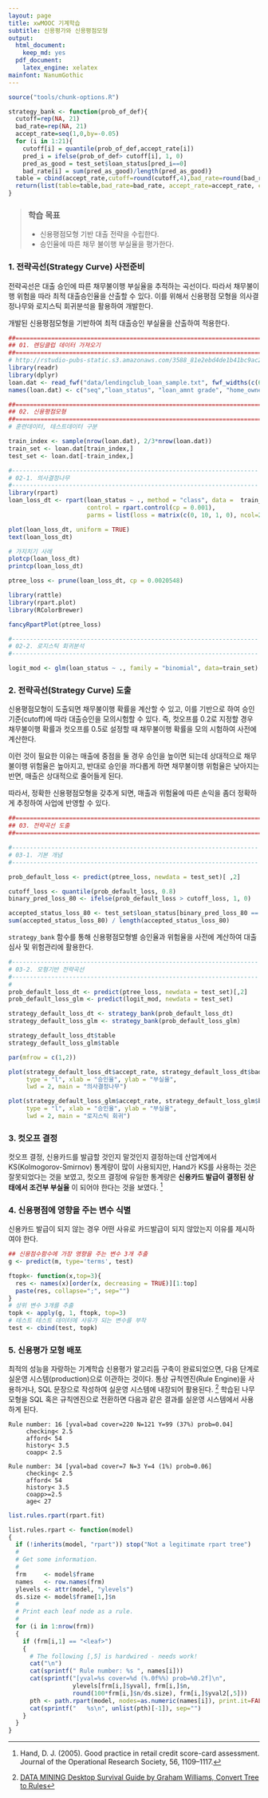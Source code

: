 ```yaml
---
layout: page
title: xwMOOC 기계학습
subtitle: 신용평가와 신용평점모형
output:
  html_document: 
    keep_md: yes
  pdf_document:
    latex_engine: xelatex
mainfont: NanumGothic
---
```

 
``` r
source("tools/chunk-options.R")

strategy_bank <- function(prob_of_def){
  cutoff=rep(NA, 21)
  bad_rate=rep(NA, 21)
  accept_rate=seq(1,0,by=-0.05)
  for (i in 1:21){
    cutoff[i] = quantile(prob_of_def,accept_rate[i])
    pred_i = ifelse(prob_of_def> cutoff[i], 1, 0)
    pred_as_good = test_set$loan_status[pred_i==0]
    bad_rate[i] = sum(pred_as_good)/length(pred_as_good)}
  table = cbind(accept_rate,cutoff=round(cutoff,4),bad_rate=round(bad_rate,4))
  return(list(table=table,bad_rate=bad_rate, accept_rate=accept_rate, cutoff=cutoff))
}


```

> ### 학습 목표 {.getready}
>
> * 신용평점모형 기반 대출 전략을 수립한다.
> * 승인율에 따른 채무 불이행 부실율을 평가한다.


### 1. 전략곡선(Strategy Curve) 사전준비

전략곡선은 대출 승인에 따른 채무불이행 부실율을 추적하는 곡선이다. 
따라서 채무불이행 위험을 따라 최적 대출승인율을 산출할 수 있다. 
이를 위해서 신용평점 모형을 의사결정나무와 로지스틱 회귀분석을 활용하여 개발한다.

개발된 신용평점모형을 기반하여 최적 대출승인 부실율을 산출하여 적용한다. 

``` r
##=====================================================================
## 01. 렌딩클럽 데이터 가져오기
##=====================================================================
# http://rstudio-pubs-static.s3.amazonaws.com/3588_81e2ebd4de1b41bc9ac2f29f5f7dab2e.html
library(readr)
library(dplyr)
loan.dat <- read_fwf("data/lendingclub_loan_sample.txt", fwf_widths(c(6,11,10,6,15,11,4,8,8)), skip=1)
names(loan.dat) <- c("seq","loan_status", "loan_amnt grade", "home_ownership", "annual_inc", "age", "emp_cat", "ir_cat")

##=====================================================================
## 02. 신용평점모형
##=====================================================================
# 훈련데이터, 테스트데이터 구분

train_index <- sample(nrow(loan.dat), 2/3*nrow(loan.dat))
train_set <- loan.dat[train_index,]
test_set <- loan.dat[-train_index,]

#---------------------------------------------------------------------
# 02-1. 의사결정나무
#---------------------------------------------------------------------
library(rpart)
loan_loss_dt <- rpart(loan_status ~ ., method = "class", data =  train_set, 
                      control = rpart.control(cp = 0.001),
                      parms = list(loss = matrix(c(0, 10, 1, 0), ncol=2)))

plot(loan_loss_dt, uniform = TRUE)
text(loan_loss_dt)

# 가지치기 사례
plotcp(loan_loss_dt)
printcp(loan_loss_dt)

ptree_loss <- prune(loan_loss_dt, cp = 0.0020548)

library(rattle)
library(rpart.plot)
library(RColorBrewer)

fancyRpartPlot(ptree_loss)

#---------------------------------------------------------------------
# 02-2. 로지스틱 회귀분석
#---------------------------------------------------------------------

logit_mod <- glm(loan_status ~ ., family = "binomial", data=train_set)
```

### 2. 전략곡선(Strategy Curve) 도출

신용평점모형이 도출되면 채무불이행 확률을 계산할 수 있고, 이를 기반으로 하여 
승인기준(cutoff)에 따라 대출승인을 모의시험할 수 있다. 즉, 컷오프를 0.2로 지정할 경우
채무불이행 확률과 컷오프를 0.5로 설정할 때 채무불이행 확률을 모의 시험하여 사전에 계산한다.

이런 것이 필요한 이유는 매출에 중점을 둘 경우 승인을 높이면 되는데 상대적으로 채무불이행 위험율은 높아지고,
반대로 승인을 까다롭게 하면 채무불이행 위험율은 낮아지는 반면, 매출은 상대적으로 줄어들게 된다.

따라서, 정확한 신용평점모형을 갖추게 되면, 매출과 위험율에 따른 손익을 좀더 정확하게 추정하여 사업에 반영할 수 있다.


``` r
##=====================================================================
## 03. 전략곡선 도출
##=====================================================================

#---------------------------------------------------------------------
# 03-1. 기본 개념
#---------------------------------------------------------------------

prob_default_loss <- predict(ptree_loss, newdata = test_set)[ ,2]

cutoff_loss <- quantile(prob_default_loss, 0.8)  
binary_pred_loss_80 <- ifelse(prob_default_loss > cutoff_loss, 1, 0)

accepted_status_loss_80 <- test_set$loan_status[binary_pred_loss_80 == 0]
sum(accepted_status_loss_80) / length(accepted_status_loss_80)
```

`strategy_bank` 함수를 통해 신용평점모형별 승인율과 위험율을 사전에 계산하여 대출심사 및 위험관리에 활용한다.

``` r
#---------------------------------------------------------------------
# 03-2. 모형기반 전략곡선 
#---------------------------------------------------------------------
# 
prob_default_loss_dt <- predict(ptree_loss, newdata = test_set)[,2]
prob_default_loss_glm <- predict(logit_mod, newdata = test_set)

strategy_default_loss_dt <- strategy_bank(prob_default_loss_dt)
strategy_default_loss_glm <- strategy_bank(prob_default_loss_glm)

strategy_default_loss_dt$table
strategy_default_loss_glm$table

par(mfrow = c(1,2))

plot(strategy_default_loss_dt$accept_rate, strategy_default_loss_dt$bad_rate, 
     type = "l", xlab = "승인율", ylab = "부실율", 
     lwd = 2, main = "의사결정나무")

plot(strategy_default_loss_glm$accept_rate, strategy_default_loss_glm$bad_rate, 
     type = "l", xlab = "승인율", ylab = "부실율", 
     lwd = 2, main = "로지스틱 회귀")

```     


### 3. 컷오프 결정

컷오프 결정, 신용카드를 발급할 것인지 말것인지 결정하는데 산업계에서 KS(Kolmogorov-Smirnov) 통계량이 많이 사용되지만, Hand가 KS를 사용하는 것은 잘못되었다는 것을 보였고, 컷오프 결정에 유일한 통계량은 **신용카드 발급이 결정된 상태에서 조건부 부실율** 이 되어야 한다는 것을 보였다. [^hand-2005]

[^hand-2005]: Hand, D. J. (2005). Good practice in retail credit score-card assessment. Journal of the Operational Research Society, 56, 1109–1117.

### 4. 신용평점에 영향을 주는 변수 식별

신용카드 발급이 되지 않는 경우 어떤 사유로 카드발급이 되지 않았는지 이유를 제시하여야 한다.


```r
## 신용점수함수에 가장 영향을 주는 변수 3개 추출
g <- predict(m, type='terms', test)

ftopk<- function(x,top=3){
  res <- names(x)[order(x, decreasing = TRUE)][1:top]
  paste(res, collapse=";", sep="")
}
# 상위 변수 3개를 추출
topk <- apply(g, 1, ftopk, top=3)
# 테스트 테스트 데이터에 사유가 되는 변수를 부착
test <- cbind(test, topk)
```

### 5. 신용평가 모형 배포 

최적의 성능을 자랑하는 기계학습 신용평가 알고리듬 구축이 완료되었으면, 다음 단계로 실운영 시스템(production)으로 이관하는 것이다. 통상 규칙엔진(Rule Engine)을 사용하거나, SQL 문장으로 작성하여 실운영 시스템에 내장되어 활용된다. [^convert-tree-to-rules]
학습된 나무모형을 SQL 혹은 규칙엔진으로 전환하면 다음과 같은 결과를 실운영 시스템에서 사용하게 된다.

~~~ {.output}
Rule number: 16 [yval=bad cover=220 N=121 Y=99 (37%) prob=0.04]
     checking< 2.5
     afford< 54
     history< 3.5
     coapp< 2.5

Rule number: 34 [yval=bad cover=7 N=3 Y=4 (1%) prob=0.06]
     checking< 2.5
     afford< 54
     history< 3.5
     coapp>=2.5
     age< 27
~~~


[^convert-tree-to-rules]: [DATA MINING Desktop Survival Guide by Graham Williams, Convert Tree to Rules](http://www.togaware.com/datamining/survivor/Convert_Tree.html)


```r

list.rules.rpart(rpart.fit)

list.rules.rpart <- function(model)
{
  if (!inherits(model, "rpart")) stop("Not a legitimate rpart tree")
  #
  # Get some information.
  #
  frm     <- model$frame
  names   <- row.names(frm)
  ylevels <- attr(model, "ylevels")
  ds.size <- model$frame[1,]$n
  #
  # Print each leaf node as a rule.
  #
  for (i in 1:nrow(frm))
  {
    if (frm[i,1] == "<leaf>")
    {
      # The following [,5] is hardwired - needs work!
      cat("\n")
      cat(sprintf(" Rule number: %s ", names[i]))
      cat(sprintf("[yval=%s cover=%d (%.0f%%) prob=%0.2f]\n",
                  ylevels[frm[i,]$yval], frm[i,]$n,
                  round(100*frm[i,]$n/ds.size), frm[i,]$yval2[,5]))
      pth <- path.rpart(model, nodes=as.numeric(names[i]), print.it=FALSE)
      cat(sprintf("   %s\n", unlist(pth)[-1]), sep="")
    }
  }
}
```

